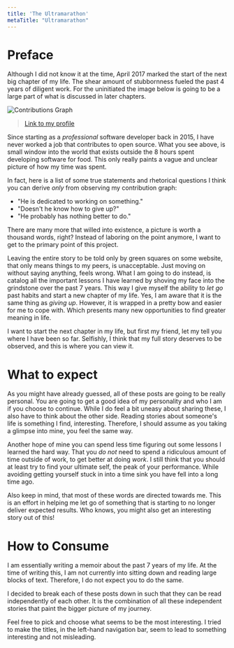 ```yaml
---
title: 'The Ultramarathon'
metaTitle: "Ultramarathon"
---
```


# Preface

Although I did not know it at the time, April 2017 marked the start of the next big chapter of my life.
The shear amount of stubbornness fueled the past 4 years of diligent work.
For the uninitiated the image below is going to be a large part of what is discussed in later chapters.

![Contributions Graph](./images/contributions.png)

> [Link to my profile](https://github.com/Unthrottled)

Since starting as a _professional_ software developer back in 2015, I have never worked a job that contributes to open source.
What you see above, is small window into the world that exists outside the 8 hours spent developing software for food.
This only really paints a vague and unclear picture of how my time was spent.

In fact, here is a list of some true statements and rhetorical questions I think you can derive _only_ from observing my contribution graph:

- "He is dedicated to working on something."
- "Doesn't he know how to give up?"
- "He probably has nothing better to do."

There are many more that willed into existence, a picture is worth a thousand words, right?
Instead of laboring on the point anymore, I want to get to the primary point of this project.

Leaving the entire story to be told only by green squares on some website, that only means things to my peers, is unacceptable.
Just moving on without saying anything, feels wrong. What I am going to do instead, is catalog all the important lessons I have learned by
shoving my face into the grindstone over the past 7 years.
This way I give myself the ability to _let go_ past habits and start a new chapter of my life. Yes, I am aware that it is the same thing as _giving up_.
However, it is wrapped in a pretty bow and easier for me to cope with. Which presents many new opportunities to find greater meaning in life.

I want to start the next chapter in my life, but first my friend, let my tell you where I have been so far.
Selfishly, I think that my full story deserves to be observed, and this is where you can view it.

# What to expect

As you might have already guessed, all of these posts are going to be really personal.
You are going to get a good idea of my personality and who I am if you choose to continue.
While I do feel a bit uneasy about sharing these, I also have to think about the other side.
Reading stories about someone's life is something I find, interesting.
Therefore, I should assume as you taking a glimpse into mine, you feel the same way.

Another hope of mine you can spend less time figuring out some lessons I learned the hard way.
That you _do not_ need to spend a ridiculous amount of time outside of work, to get better at doing _work_.
I still think that you should at least try to find your ultimate self, the peak of your performance.
While avoiding getting yourself stuck in into a time sink you have fell into a long time ago.

Also keep in mind, that most of these words are directed towards me.
This is an effort in helping me let go of something that is starting to no longer deliver expected results.
Who knows, you might also get an interesting story out of this!

# How to Consume

I am essentially writing a memoir about the past 7 years of my life.
At the time of writing this, I am not currently into sitting down and reading large blocks of text.
Therefore, I do not expect you to do the same.

I decided to break each of these posts down in such that they can be read independently of each other.
It is the combination of all these independent stories that paint the bigger picture of my journey.

Feel free to pick and choose what seems to be the most interesting.
I tried to make the titles, in the left-hand navigation bar, seem to lead to something interesting and not misleading.
